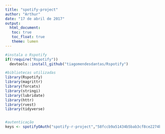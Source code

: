 ```yaml
---
title: "spotify-project"
author: "Arthur"
date: "17 de abril de 2017"
output: 
  html_document:
   toc: true
   toc_float: true
   theme: lumen
---
```


```r
#instala o Rspotify
if(!require("Rspotify"))
  devtools::install_github("tiagomendesdantas/Rspotify")

#bibliotecas utilizadas
library(Rspotify)
library(magrittr)
library(forcats)
library(stringi)
library(lubridate)
library(httr)
library(rvest)
library(tidyverse)


#autenticação
keys <- spotifyOAuth("spotify-r-project","58fccb9a51434b5bab3cf8ce2274b997","4927c42e006a4c46a2308f79757bd582")

```


